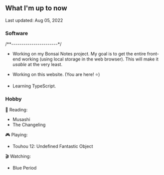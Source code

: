 ## What I'm up to now

<span class="text-sm italic">Last updated: Aug 05, 2022</span>

### Software

<div class="w-fit mb-4 p-1 px-3 rounded-lg bg-gray-800 text-orange-400 text-sm font-mono tracking-widest">
  /**-----------------------*/
</div>

- Working on my Bonsai Notes project. My goal is to get the entire front-end working (using local storage in the web browser). This will make it _usable_ at the very least.

- Working on this website. (You are here! ⭐)

- Learning TypeScript.

### Hobby

📖 Reading:

- Musashi
- The Changeling

🎮 Playing:

- Touhou 12: Undefined Fantastic Object

🎬 Watching:

- Blue Period
